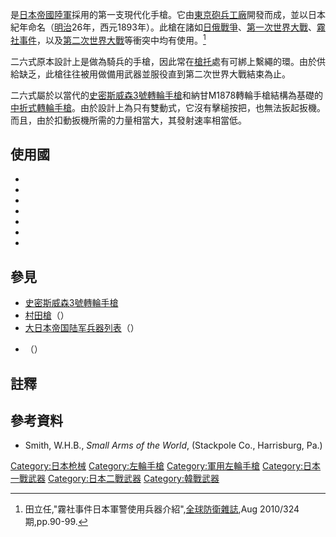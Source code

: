 {{Expand|time=2013-04-25}}
{{noteTA
|G1=軍事
|G2=長度單位
|G3=Firearms
}}
{{Infobox Weapon
|name=二六式9毫米轉輪手槍<br/>{{lang|ja|二十六年式拳銃}}
|image= File:Japan Type 26 9mm pistol.jpg
|image_size= 300px
|caption= 二六式手槍
|origin={{flagcountry|Empire of Japan}}
|type=[[轉輪手槍|轉輪手槍]]
<!-- Type selection -->
|is_ranged=yes
|is_UK=
<!-- Service history -->
|service=1893—1945年
|used_by=
|wars= [[第一次中日戰爭|第一次中日戰爭]]<br/>[[日俄戰爭|日俄戰爭]]<br/>[[第一次世界大戰|一戰]]<br/>[[霧社事件|霧社事件]]<br />[[第二次中日戰爭|第二次中日戰爭]]<br/>[[日蘇國界戰爭|日蘇國界戰爭]]<br/>[[第二次世界大戰|二戰]]<br/>[[太平洋戰爭|太平洋戰爭]]<br/>[[日蘇戰爭|日蘇戰爭]]<br/>[[印度支那戰爭|印度支那戰爭]]<br/>[[國共內戰|國共內戰]]<br/>[[韓戰|韓戰]]
<!-- Production history -->
|designer= 
|design_date=1893年
|manufacturer=[[東京砲兵工廠|東京砲兵工廠]]
|production_date=
|number=約59,200把
|variants= 
<!-- General specifications -->
|weight=927公克（2.25磅）不含彈藥
|length=230毫米（8.5英吋）
|part_length=120毫米（4.7英吋）
|width=
|height=
|crew=
<!-- Ranged weapon specifications --> 
|cartridge= [[二十六年式手槍子彈|二十六年式手槍子彈]] （9×22mm）
|caliber= 9毫米
|action= [[左轮手枪#.E5.BE.9E.E7.99.BC.E5.B0.84.E6.A9.9F.E6.A7.8B.E5.88.86.E9.A1.9E|雙動式]]
|rate= 
|velocity= 
|range= 
|max_range= 
|feed=6發[[彈巢|彈巢]]
|sights= 刀鋒，V溝
}}
{{commons|Type 26 (revolver)}}

{{nihongo|'''二六式'''（又稱'''二六型'''、'''26年式手槍'''）「無槌式」轉輪手槍|二十六年式拳銃|にじゅうろくねんしきけんじゅう}}是[[日本帝國陸軍|日本帝國陸軍]]採用的第一支現代化手槍。它由[[東京砲兵工廠|東京砲兵工廠]]開發而成，並以日本紀年命名（[[明治|明治]]26年，西元1893年）。此槍在諸如[[日俄戰爭|日俄戰爭]]、[[第一次世界大戰|第一次世界大戰]]、[[霧社事件|霧社事件]]，以及[[第二次世界大戰|第二次世界大戰]]等衝突中均有使用。<ref>田立任,"霧社事件日本軍警使用兵器介紹",[[全球防衛雜誌|全球防衛雜誌]],Aug 2010/324期,pp.90-99.</ref>

二六式原本設計上是做為騎兵的手槍，因此常在[[槍托|槍托]]處有可綁上繫繩的環。由於供給缺乏，此槍往往被用做備用武器並服役直到第二次世界大戰結束為止。

二六式屬於以當代的[[史密斯威森3號轉輪手槍|史密斯威森3號轉輪手槍]]和納甘M1878轉輪手槍結構為基礎的[[左轮手枪#.E5.BE.9E.E6.95.B4.E9.AB.94.E7.B5.90.E6.A7.8B.E5.88.86.E9.A1.9E|中折式轉輪手槍]]。由於設計上為只有雙動式，它沒有擊槌按把，也無法扳起扳機。而且，由於扣動扳機所需的力量相當大，其發射速率相當低。

== 使用國 ==
* {{flag|ROC}}
* {{flag|PRC}}
* {{flag|France}}
* {{flag|Empire of Japan}}
* {{flag|Indonesia}}
* {{flag|North Korea}}
* {{flag|Thailand}}

== 參見 ==
*[[史密斯威森3號轉輪手槍|史密斯威森3號轉輪手槍]]
*[[二十二年式村田步槍|村田槍]]（{{lang|ja|村田銃}}）
*[[大日本帝国陆军兵器列表|大日本帝国陆军兵器列表]]（{{lang|ja|大日本帝国陸軍兵器一覧}}）
*{{link-ja|二十六年式手槍子彈|二十六年式拳銃実包}}（{{lang|ja|二十六年式拳銃実包}}）

== 註釋 ==
{{reflist}}

== 參考資料 ==
{{refbegin}}
*Smith, W.H.B., ''Small Arms of the World'', (Stackpole Co., Harrisburg, Pa.)
{{refend}}

{{一戰日本步兵槍械}}
{{第二次世界大戰日本步兵火器}}
{{北伐至抗戰時期中華民國步兵武器裝備}}

[[Category:日本枪械|Category:日本枪械]]
[[Category:左輪手槍|Category:左輪手槍]]
[[Category:軍用左輪手槍|Category:軍用左輪手槍]]
[[Category:日本一戰武器|Category:日本一戰武器]]
[[Category:日本二戰武器|Category:日本二戰武器]]
[[Category:韓戰武器|Category:韓戰武器]]